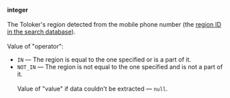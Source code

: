 **integer**<br/><br/>The Toloker's region detected from the mobile phone number (the [region ID in the search database](/docs-new/api/regions)).<br/><br/>Value of "operator":

- `IN` — The region is equal to the one specified or is a part of it.
- `NOT_IN` — The region is not equal to the one specified and is not a part of it.<br/><br/>Value of "value" if data couldn't be extracted — `null`.
